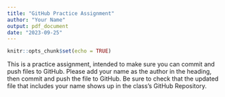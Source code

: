 ```yaml
---
title: "GitHub Practice Assignment"
author: "Your Name"
output: pdf_document
date: "2023-09-25"
---
```


```r
knitr::opts_chunk$set(echo = TRUE)
```

This is a practice assignment, intended to make sure you can commit and push files to GitHub. Please add your name as the author in the heading, then commit and push the file to GitHub. Be sure to check that the updated file that includes your name shows up in the class's GitHub Repository.   

